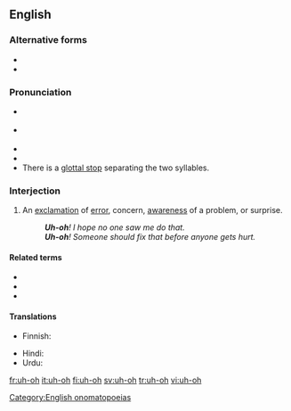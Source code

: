 ==English==

===Alternative forms===
* {{l|en|oh-oh}}
* {{l|en|uh oh}}

===Pronunciation===
* {{a|US}} {{IPA|/ˈʌʔoʊ/|[ˈʌ̆ʔ˦oʊ˨]|lang=en}}
* {{a|RP}} {{IPA|/ˈʌʔəʊ/|[ˈʌ̆ʔ˦əʊ˨]|lang=en}}
* {{audio|en-us-uh-oh.ogg|Audio (US)|lang=en}}
* {{audio|Uh-oh.ogg|Audio (UK)|lang=en}}
* There is a [[glottal stop]] separating the two syllables.

===Interjection===
{{en-interj|head=[[uh]]-[[oh]]}}

# An [[exclamation]] of [[error]], concern, [[awareness]] of a problem, or surprise.
#: '''''Uh-oh'''! I hope no one saw me do that.''
#: '''''Uh-oh'''! Someone should fix that before anyone gets hurt.''

====Related terms====
* {{l|en|oh}}
* {{l|en|uh}}
* {{l|en|oops}}

====Translations====
{{trans-top|exclamation}}
* Finnish: {{t|fi|ohhoh}}
{{trans-mid}}
* Hindi: {{t|hi|अरे|sc=Deva}}
* Urdu: {{t|ur|ارے|tr=are|sc=ur-Arab}}
{{trans-bottom}}

[[Category:English onomatopoeias]]

[[fr:uh-oh]]
[[it:uh-oh]]
[[fi:uh-oh]]
[[sv:uh-oh]]
[[tr:uh-oh]]
[[vi:uh-oh]]